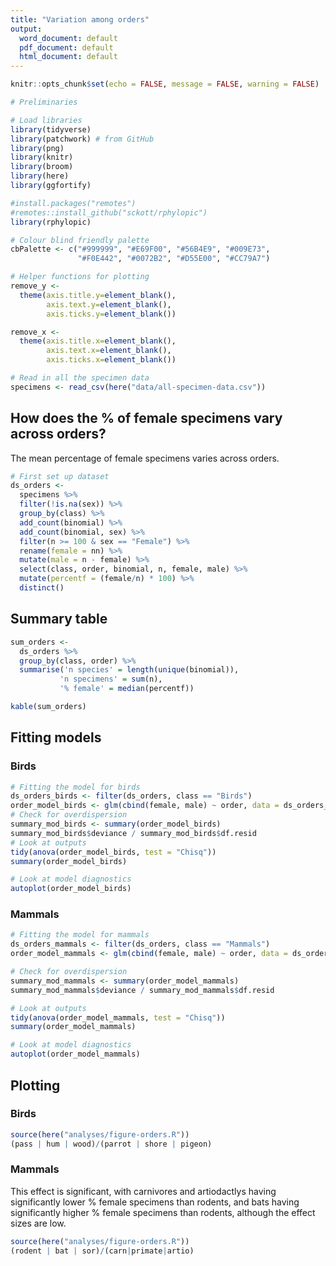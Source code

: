```yaml
---
title: "Variation among orders"
output:
  word_document: default
  pdf_document: default
  html_document: default
---
```

  
  ```r
knitr::opts_chunk$set(echo = FALSE, message = FALSE, warning = FALSE)
```

```r
# Preliminaries

# Load libraries
library(tidyverse)
library(patchwork) # from GitHub
library(png)
library(knitr)
library(broom)
library(here)
library(ggfortify)

#install.packages("remotes")
#remotes::install_github("sckott/rphylopic")
library(rphylopic)

# Colour blind friendly palette
cbPalette <- c("#999999", "#E69F00", "#56B4E9", "#009E73", 
               "#F0E442", "#0072B2", "#D55E00", "#CC79A7")

# Helper functions for plotting
remove_y <- 
  theme(axis.title.y=element_blank(),
        axis.text.y=element_blank(),
        axis.ticks.y=element_blank())

remove_x <-   
  theme(axis.title.x=element_blank(),
        axis.text.x=element_blank(),
        axis.ticks.x=element_blank())
```

```r
# Read in all the specimen data
specimens <- read_csv(here("data/all-specimen-data.csv")) 
```

## How does the % of female specimens vary across orders?

The mean percentage of female specimens varies across orders.

```r
# First set up dataset
ds_orders <-
  specimens %>%
  filter(!is.na(sex)) %>%
  group_by(class) %>%
  add_count(binomial) %>%
  add_count(binomial, sex) %>%
  filter(n >= 100 & sex == "Female") %>%
  rename(female = nn) %>%
  mutate(male = n - female) %>%
  select(class, order, binomial, n, female, male) %>%
  mutate(percentf = (female/n) * 100) %>%
  distinct()
```

## Summary table
```r
sum_orders <-
  ds_orders %>%
  group_by(class, order) %>%
  summarise('n species' = length(unique(binomial)),
           'n specimens' = sum(n),
           '% female' = median(percentf))

kable(sum_orders)
```

## Fitting models
### Birds
```r
# Fitting the model for birds
ds_orders_birds <- filter(ds_orders, class == "Birds")
order_model_birds <- glm(cbind(female, male) ~ order, data = ds_orders_birds, family = "binomial")
# Check for overdispersion
summary_mod_birds <- summary(order_model_birds)
summary_mod_birds$deviance / summary_mod_birds$df.resid 
# Look at outputs
tidy(anova(order_model_birds, test = "Chisq"))
summary(order_model_birds)

# Look at model diagnostics
autoplot(order_model_birds)
```

### Mammals
```r
# Fitting the model for mammals
ds_orders_mammals <- filter(ds_orders, class == "Mammals")
order_model_mammals <- glm(cbind(female, male) ~ order, data = ds_orders_mammals, family = "binomial")

# Check for overdispersion
summary_mod_mammals <- summary(order_model_mammals)
summary_mod_mammals$deviance / summary_mod_mammals$df.resid 

# Look at outputs
tidy(anova(order_model_mammals, test = "Chisq"))
summary(order_model_mammals)

# Look at model diagnostics
autoplot(order_model_mammals)
```

## Plotting
### Birds

```r
source(here("analyses/figure-orders.R"))
(pass | hum | wood)/(parrot | shore | pigeon)
```

### Mammals
This effect is significant, with carnivores and artiodactlys having significantly lower % female specimens than rodents, and bats having significantly higher % female specimens than rodents, although the effect sizes are low.

```r
source(here("analyses/figure-orders.R"))
(rodent | bat | sor)/(carn|primate|artio)

```
